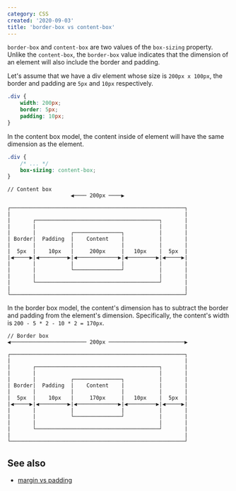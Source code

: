 ```yaml
---
category: CSS
created: '2020-09-03'
title: 'border-box vs content-box'
---
```


`border-box` and `content-box` are two values of the `box-sizing` property.
Unlike the `content-box`, the `border-box` value indicates that the dimension of an element will also include the border and padding.

Let's assume that we have a div element whose size is `200px x 100px`, the border and padding are `5px` and `10px` respectively.

```css
.div {
    width: 200px;
    border: 5px;
    padding: 10px;
}
```

In the content box model, the content inside of element will have the same dimension as the element.

```css
.div {
    /* ... */
    box-sizing: content-box;
}
```

```shell
// Content box
                    ◀︎──── 200px ────▶︎

┌───────────────────────────────────────────────────────┐
|                                                       |
|       ┌───────────────────────────────────────┐       |
|       |                                       |       |
|       |           ┌───────────────┐           |       |
| Border|  Padding  |    Content    |           |       |
|       |           |               |           |       |
|  5px  |    10px   |     200px     |   10px    |  5px  |
|◀︎─────▶︎|◀︎─────────▶︎|◀︎─────────────▶︎|◀︎─────────▶︎|◀︎─────▶︎|
|       |           |               |           |       |
|       |           └───────────────┘           |       |
|       |                                       |       |
|       └───────────────────────────────────────┘       |
|                                                       |
└───────────────────────────────────────────────────────┘
```

In the border box model, the content's dimension has to subtract the border and padding from the element's dimension.
Specifically, the content's width is `200 - 5 * 2 - 10 * 2 = 170px`.

```shell
// Border box
◀︎──────────────────────── 200px ────────────────────────▶︎

┌───────────────────────────────────────────────────────┐
|                                                       |
|       ┌───────────────────────────────────────┐       |
|       |                                       |       |
|       |           ┌───────────────┐           |       |
| Border|  Padding  |    Content    |           |       |
|       |           |               |           |       |
|  5px  |    10px   |     170px     |   10px    |  5px  |
|◀︎─────▶︎|◀︎─────────▶︎|◀︎─────────────▶︎|◀︎─────────▶︎|◀︎─────▶︎|
|       |           |               |           |       |
|       |           └───────────────┘           |       |
|       |                                       |       |
|       └───────────────────────────────────────┘       |
|                                                       |
└───────────────────────────────────────────────────────┘
```

## See also

-   [margin vs padding](https://phuoc.ng/collection/this-vs-that/margin-vs-padding)
